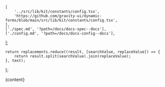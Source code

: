 

<Meta title="Docs/Lib" />

    [
        '../src/lib/kit/constants/config.tsx',
        'https://github.com/gravity-ui/dynamic-forms/blob/main/src/lib/kit/constants/config.tsx',
    ],
    ['./spec.md', '?path=/docs/docs-spec--docs'],
    ['./config.md', '?path=/docs/docs-config--docs'],

];

    return replacements.reduce((result, [searchValue, replaceValue]) => {
        return result.split(searchValue).join(replaceValue);
    }, text);
};


<Markdown>{content}</Markdown>
